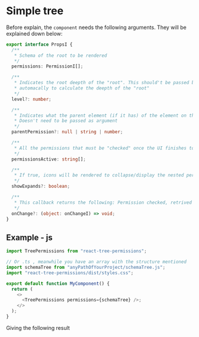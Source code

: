 
<Meta title="Tree/Simple" />

# Simple tree

Before explain, the `component` needs the following arguments. They will be explained down below:

```ts
export interface PropsI {
  /**
   * Schema of the root to be rendered
   */
  permissions: PermissionI[];

  /**
   * Indicates the root deepth of the "root". This should't be passed by any circustance as prop. This works
   * automacally to calculate the deepth of the "root"
   */
  level?: number;

  /**
   * Indicates what the parent element (if it has) of the element on the rooth. This is calculated automatically.
   * Doesn't need to be passed as argument
   */
  parentPermission?: null | string | number;

  /**
   * All the permissions that must be "checked" once the UI finishes to render
   */
  permissionsActive: string[];

  /**
   * If true, icons will be rendered to collapse/display the nested permissions
   */
  showExpands?: boolean;

  /**
   * This callback returns the following: Permission checked, retrived permissions and new granted permissions
   */
  onChange?: (object: onChangeI) => void;
}
```

## Example - js

```js
import TreePermissions from "react-tree-permissions";

// Or .ts , meanwhile you have an array with the structure mentioned
import schemaTree from "anyPathOfYourProject/schemaTree.js";
import "react-tree-permissions/dist/styles.css";

export default function MyComponent() {
  return (
    <>
      <TreePermissions permissions={schemaTree} />;
    </>
  );
}
```

Giving the following result

<TreePermissions permissions={schemaTree} />
